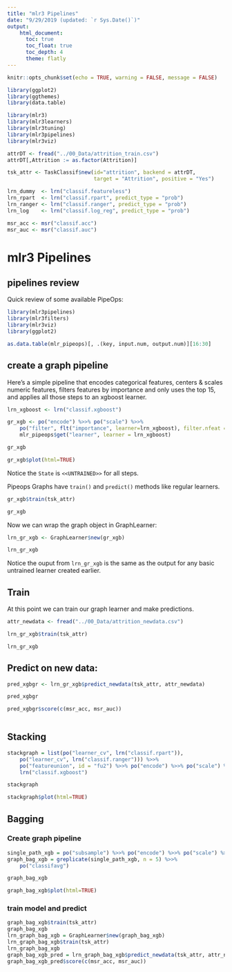 ```yaml
---
title: "mlr3 Pipelines"
date: "9/29/2019 (updated: `r Sys.Date()`)"
output: 
    html_document:
      toc: true
      toc_float: true
      toc_depth: 4
      theme: flatly
---
```


```r
knitr::opts_chunk$set(echo = TRUE, warning = FALSE, message = FALSE)
```

```r

library(ggplot2)
library(ggthemes)
library(data.table)

library(mlr3)
library(mlr3learners)
library(mlr3tuning)
library(mlr3pipelines)
library(mlr3viz)

attrDT <- fread("../00_Data/attrition_train.csv")
attrDT[,Attrition := as.factor(Attrition)]

tsk_attr <- TaskClassif$new(id="attrition", backend = attrDT, 
                            target = "Attrition", positive = "Yes")

lrn_dummy  <- lrn("classif.featureless")
lrn_rpart  <- lrn("classif.rpart", predict_type = "prob")
lrn_ranger <- lrn("classif.ranger", predict_type = "prob")
lrn_log    <- lrn("classif.log_reg", predict_type = "prob")

msr_acc <- msr("classif.acc")
msr_auc <- msr("classif.auc")
```

# mlr3 Pipelines 

## pipelines review
Quick review of some available PipeOps:

```r
library(mlr3pipelines)
library(mlr3filters)
library(mlr3viz)
library(ggplot2)

as.data.table(mlr_pipeops)[, .(key, input.num, output.num)][16:30]

```

## create a graph pipeline
Here's a simple pipeline that encodes categorical features, centers & scales numeric features, filters features by importance and only uses the top 15, and applies all those steps to an xgboost learner.

```r

lrn_xgboost <- lrn("classif.xgboost")

gr_xgb <- po("encode") %>>% po("scale") %>>%
    po("filter", flt("importance", learner=lrn_xgboost), filter.nfeat = 15) %>>%
    mlr_pipeops$get("learner", learner = lrn_xgboost)

gr_xgb

gr_xgb$plot(html=TRUE)
```

Notice the `State` is `<<UNTRAINED>>` for all steps.

Pipeops Graphs have `train()` and `predict()` methods like regular learners.

```r
gr_xgb$train(tsk_attr)

gr_xgb
```
Now we can wrap the graph object in GraphLearner:

```r
lrn_gr_xgb <- GraphLearner$new(gr_xgb)

lrn_gr_xgb
```

Notice the ouput from `lrn_gr_xgb` is the same as the output for any basic untrained learner created earlier. 

## Train
At this point we can train our graph learner and make predictions.

```r
attr_newdata <- fread("../00_Data/attrition_newdata.csv")
```

```r
lrn_gr_xgb$train(tsk_attr)

lrn_gr_xgb
```

## Predict on new data:
```r
pred_xgbgr <- lrn_gr_xgb$predict_newdata(tsk_attr, attr_newdata)

pred_xgbgr 

pred_xgbgr$score(c(msr_acc, msr_auc))
  
```

## Stacking
```r
stackgraph = list(po("learner_cv", lrn("classif.rpart")),
    po("learner_cv", lrn("classif.ranger"))) %>>%
    po("featureunion", id = "fu2") %>>% po("encode") %>>% po("scale") %>>%
    lrn("classif.xgboost")

stackgraph

stackgraph$plot(html=TRUE)
```


## Bagging

### Create graph pipeline
```r
single_path_xgb = po("subsample") %>>% po("encode") %>>% po("scale") %>>% lrn("classif.xgboost")
graph_bag_xgb = greplicate(single_path_xgb, n = 5) %>>%
    po("classifavg")

graph_bag_xgb

graph_bag_xgb$plot(html=TRUE)
```

### train model and predict 
```r
graph_bag_xgb$train(tsk_attr)
graph_bag_xgb
lrn_graph_bag_xgb = GraphLearner$new(graph_bag_xgb)
lrn_graph_bag_xgb$train(tsk_attr)
lrn_graph_bag_xgb
graph_bag_xgb_pred = lrn_graph_bag_xgb$predict_newdata(tsk_attr, attr_newdata)
graph_bag_xgb_pred$score(c(msr_acc, msr_auc))
```

